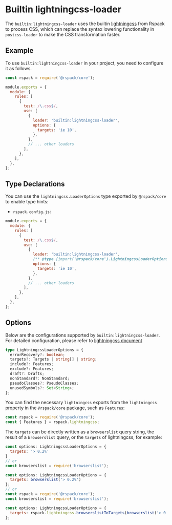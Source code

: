 
# Builtin lightningcss-loader

<ApiMeta addedVersion="1.0.0" />

The `builtin:lightningcss-loader` uses the builtin [lightningcss](https://github.com/parcel-bundler/lightningcss) from Rspack to process CSS, which can replace the syntax lowering functionality in `postcss-loader` to make the CSS transformation faster.

## Example

To use `builtin:lightningcss-loader` in your project, you need to configure it as follows.

```js
const rspack = require('@rspack/core');

module.exports = {
  module: {
    rules: [
      {
        test: /\.css$/,
        use: [
          {
            loader: 'builtin:lightningcss-loader',
            options: {
              targets: 'ie 10',
            },
          },
          // ... other loaders
        ],
      },
    ],
  },
};
```

## Type Declarations

You can use the `lightningcss.LoaderOptions` type exported by `@rspack/core` to enable type hints:

- `rspack.config.js`:

```js
module.exports = {
  module: {
    rules: [
      {
        test: /\.css$/,
        use: [
          {
            loader: 'builtin:lightningcss-loader',
            /** @type {import('@rspack/core').LightningcssLoaderOptions} */
            options: {
              targets: 'ie 10',
            },
          },
          // ... other loaders
        ],
      },
    ],
  },
};
```

## Options

Below are the configurations supported by `builtin:lightningcss-loader`. For detailed configuration, please refer to [lightningcss document](https://lightningcss.dev/transpilation.html)

```ts
type LightningcssLoaderOptions = {
  errorRecovery?: boolean;
  targets?: Targets | string[] | string;
  include?: Features;
  exclude?: Features;
  draft?: Drafts;
  nonStandard?: NonStandard;
  pseudoClasses?: PseudoClasses;
  unusedSymbols?: Set<String>;
};
```

You can find the necessary `lightningcss` exports from the `lightningcss` property in the `@rspack/core` package, such as `Features`:

```ts
const rspack = require('@rspack/core');
const { Features } = rspack.lightningcss;
```

The `targets` can be directly written as a `browserslist` query string, the result of a `browserslist` query, or the `targets` of lightningcss, for example:

```js
const options: LightningcssLoaderOptions = {
  targets: '> 0.2%'
}
// or
const browserslist = require('browserslist');

const options: LightningcssLoaderOptions = {
  targets: browserslist('> 0.2%')
};
// or
const rspack = require('@rspack/core');
const browserslist = require('browserslist');

const options: LightningcssLoaderOptions = {
  targets: rspack.lightningcss.browserslistToTargets(browserslist('> 0.2%'))
};
```
